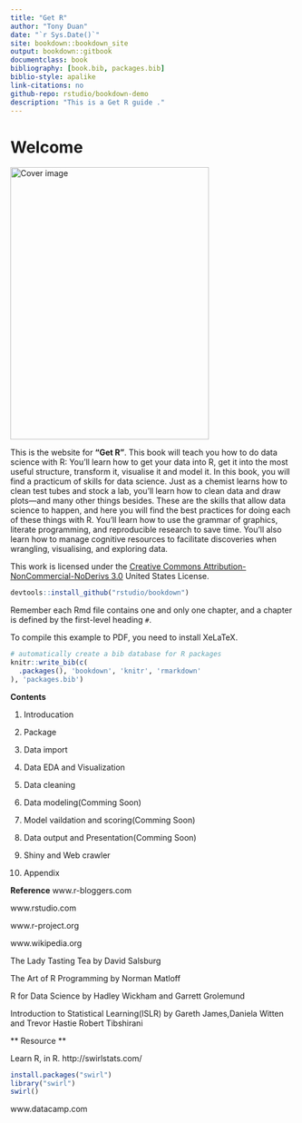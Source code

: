 ```yaml
--- 
title: "Get R"
author: "Tony Duan"
date: "`r Sys.Date()`"
site: bookdown::bookdown_site
output: bookdown::gitbook
documentclass: book
bibliography: [book.bib, packages.bib]
biblio-style: apalike
link-citations: no
github-repo: rstudio/bookdown-demo
description: "This is a Get R guide ."
---
```



# Welcome {-}
<img src="./Pic/cover.png" width="350" height="480" alt="Cover image"/>





This is the website for __"Get R"__. This book will teach you how to do data science with R: You'll learn how to get your data into R, get it into the most useful structure, transform it, visualise it and model it. In this book, you will find a practicum of skills for data science. Just as a chemist learns how to clean test tubes and stock a lab, you'll learn how to clean data and draw plots---and many other things besides. These are the skills that allow data science to happen, and here you will find the best practices for doing each of these things with R. You'll learn how to use the grammar of graphics, literate programming, and reproducible research to save time. You'll also learn how to manage cognitive resources to facilitate discoveries when wrangling, visualising, and exploring data. 


This work is licensed under the [Creative Commons Attribution-NonCommercial-NoDerivs 3.0](http://creativecommons.org/licenses/by-nc-nd/3.0/us/) United States License. 


```r
devtools::install_github("rstudio/bookdown")
```

Remember each Rmd file contains one and only one chapter, and a chapter is defined by the first-level heading `#`.

To compile this example to PDF, you need to install XeLaTeX.

```r
# automatically create a bib database for R packages
knitr::write_bib(c(
  .packages(), 'bookdown', 'knitr', 'rmarkdown'
), 'packages.bib')
```


**Contents**

1. Introducation 

2. Package    

3. Data import

4. Data EDA and Visualization

5. Data cleaning

6. Data modeling(Comming Soon)

7. Model vaildation and scoring(Comming Soon)

8. Data output and Presentation(Comming Soon)

9. Shiny and Web crawler

10. Appendix


**Reference**
www.r-bloggers.com

www.rstudio.com

www.r-project.org

www.wikipedia.org

The Lady Tasting Tea by David Salsburg

The Art of R Programming by Norman Matloff 

R for Data Science by Hadley Wickham and Garrett Grolemund

Introduction to Statistical Learning(ISLR) by Gareth James,Daniela Witten and Trevor Hastie Robert Tibshirani

** Resource **

Learn R, in R.  http://swirlstats.com/
```r
install.packages("swirl")
library("swirl")
swirl()
```

www.datacamp.com